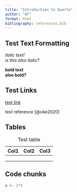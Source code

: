 ```yaml
---
title: "Introduction to Quarto"
author: "AT"
format: html
bibliography: references.bib
---
```


## Test Text Formatting

*italic text!*\
*is this also italic?*

**bold text**\
**also bold?**

## Test Links

[test link](https://wrmp.org/)

test reference [@oke2020]

## Tables

| Col1 | Col2 | Col3 |
|------|------|------|
|      |      |      |
|      |      |      |
|      |      |      |

: Test table

## Code chunks
```r
x <- 2*4
```


